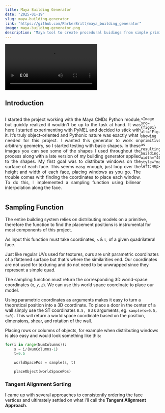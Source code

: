 ```yaml
---
title: Maya Building Generator
date: "2025-01-19"
slug: maya-building-generator
link: "https://github.com/ParkerBritt/maya_building_generator"
image: maya-building-generator.png
description: "Maya tool to create procedural buidings from simple primitives"
---
```



<video controls>
    <source src={demoVideo} />
</video>

## Introduction

<div style="display: flex; flex-direction: row; text-align: justify;">
    <p>
        I started the project working with the Maya CMDs Python
        module, but quickly realized it wouldn't be up to the task
        at hand. It was here I started experimenting with PyMEL
        and decided to stick with it. It’s truly object-oriented and
        Pythonic nature was exactly what I needed for this
        project. I wanted this generator to work on arbitrary
        geometry, so I started testing with basic shapes. In these
        images you can see some of the shapes I used
        throughout the process along with a late version of my
        building generator applied to the shapes. My first goal
        was to distribute windows on the surface of each face.
        This seems easy enough, just loop over the height and
        width of each face, placing windows as you go. The
        trouble comes with finding the coordinates to place each
        window. To do this, I implemented a sampling function using bilinear interpolation along the face.
    </p>

    <Image src={fig01} alt="Figure showing primitives as resulting building." width="400" style="margin-left:40px"/>
</div>

## Sampling Function

The entire building system relies on distributing models on a primitive, therefore the function to find the placement positions is instrumental for most components of this project.

As input this function must take coordinates, `s` & `t`, of a given
quadrilateral face.

Just like regular UVs used for textures, ours are unit parametric coordinates of a flattened surface but that's where the similarities end. Our coordinates are not used for texturing and do not need to be unwrapped since they represent a simple quad.

The sampling function must return the corresponding 3D
world-space coordinates (𝑥, 𝑦, 𝑧). We can use this world space coordinate to place our model.

Using parametric coordinates as arguments makes it easy to turn a theoretical position into a 3D coordinate.
To place a door in the center of a wall simply use the ST coordinates `0.5, 0` as arguments, eg. `sample(s=0.5, t=0)`.
This will return a world space coordinate based on the position, dimensions, shear, and rotation of the wall.

Placing rows or columns of objects, for example when distributing windows is also easy and would look something like this:
```python
for(i in range(NumColumns)):
    s = i/(NumColumns-1)
    t=0.5

    worldSpacePos = sample(s, t)

    placeObject(worldSpacePos)
```

### Tangent Alignment Sorting
I came up with several approaches to consistently ordering the face vertices and ultimately
settled on what I'll call the **Tangent Alignment Approach**.


